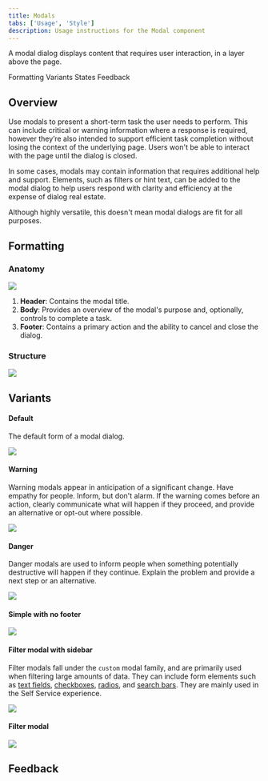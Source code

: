 ```yaml
---
title: Modals
tabs: ['Usage', 'Style']
description: Usage instructions for the Modal component
---
```


<PageDescription>

A modal dialog displays content that requires user interaction, in a layer above the page.

</PageDescription>

<AnchorLinks>

<AnchorLink>Formatting</AnchorLink>
<AnchorLink>Variants</AnchorLink>
<AnchorLink>States</AnchorLink>
<AnchorLink>Feedback</AnchorLink>

</AnchorLinks>

## Overview

Use modals to present a short-term task the user needs to perform. This can include critical or warning information where a response is required, however they’re also intended to support efficient task completion without losing the context of the underlying page. Users won't be able to interact with the page until the dialog is closed.

In some cases, modals may contain information that requires additional help and support. Elements, such as filters or hint text, can be added to the modal dialog to help users respond with clarity and efficiency at the expense of dialog real estate.

Although highly versatile, this doesn't mean modal dialogs are fit for all purposes.

## Formatting

### Anatomy

<Row>
<Column colLg={10}>

<img src="https://res.cloudinary.com/dgcfg5cwe/image/upload/v1644379778/modal-anatomy_swrxeh.svg"></img>

</Column>
</Row>


1. **Header**: Contains the modal title.
2. **Body**: Provides an overview of the modal's purpose and, optionally, controls to complete a task.
3. **Footer**: Contains a primary action and the ability to cancel and close the dialog.

### Structure

<Row>
<Column colLg={10}>

<img src="https://res.cloudinary.com/dgcfg5cwe/image/upload/v1657212358/Sharing_Modal_oqzxkq.svg"></img>

</Column>
</Row>

## Variants

#### Default

The default form of a modal dialog.

<Row>
<Column colLg={8}>

<img src="https://res.cloudinary.com/dgcfg5cwe/image/upload/v1644379919/modal-default_r9lkyj.svg"></img>

</Column>
</Row>

#### Warning

Warning modals appear in anticipation of a significant change. Have empathy for people. Inform, but don't alarm. If the warning comes before an action, clearly communicate what will happen if they proceed, and provide an alternative or opt-out where possible.

<Row>
<Column colLg={8}>

<img src="https://res.cloudinary.com/dgcfg5cwe/image/upload/v1644380308/modal-warning_jv6wyq.svg"></img>

</Column>
</Row>

#### Danger

Danger modals are used to inform people when something potentially destructive will happen if they continue. Explain the problem and provide a next step or an alternative.

<Row>
<Column colLg={8}>

<img src="https://res.cloudinary.com/dgcfg5cwe/image/upload/v1644380555/modal-danger_r1hgfw.svg"></img>

</Column>
</Row>

#### Simple with no footer

<Row>
<Column colLg={8}>

<img src="https://res.cloudinary.com/dgcfg5cwe/image/upload/v1644639962/modal-no-footer_q5m1jg.svg"></img>

</Column>
</Row>

#### Filter modal with sidebar

Filter modals fall under the ```custom``` modal family, and are primarily used when filtering large amounts of data. They can include form elements such as <a href="/molecules/textfields/usage">text fields</a>, <a href="/molecules/checkboxes/usage">checkboxes</a>, <a href="">radios</a>, and <a href="">search bars</a>. They are mainly used in the Self Service experience. 

<Row>
<Column colLg={8}>

<img src="https://res.cloudinary.com/dgcfg5cwe/image/upload/v1644640406/customfilter-sidebar_imaeks.svg"></img>

</Column>
</Row>

#### Filter modal

<Row>
<Column colLg={8}>

<img src="https://res.cloudinary.com/dgcfg5cwe/image/upload/v1644640328/customfilter-nosidebar_xd1dhq.svg"></img>

</Column>
</Row>

## Feedback

<FeedbackOverview />